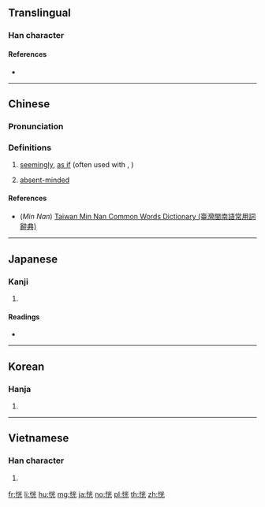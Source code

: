 ==Translingual==

===Han character===
{{Han char|rn=61|rad=心|as=06|sn=9|four=99011|canj=PFMU|ids=⿰忄光}}

====References====
* {{Han ref|kx=0384.030|dkj=10546|dj=0714.210|hdz=42295.040|uh=604D|ud=24653|bh=ABE9|bd=44009}}

----

==Chinese==
{{zh-forms}}

===Pronunciation===
{{zh-pron
|m=huǎng
|c=fong2
|h=pfs=fóng
|mn=hóaⁿ/hóng
|mn_note=hóaⁿ - vernacular, hóng - literary
|w=3huaan
|mc=y
|cat=adv,adj
}}

===Definitions===
# [[seemingly]], [[as if]] (often used with {{zh-l|如}}, {{zh-l|若}})
#: {{zh-usex|恍如 夢境|as if in a dream}}
# [[absent-minded]]
#: {{zh-usex|恍狂|delirious}}

====References====
* (''Min Nan'') [http://twblg.dict.edu.tw/holodict_new/index.html Taiwan Min Nan Common Words Dictionary (臺灣閩南語常用詞辭典)]

----

==Japanese==

===Kanji===
{{ja-kanji|grade=|rs=心06}}

# {{defn|lang=ja|sort=心06}}

====Readings====
* {{ja-readings|on=[[こう]] (kō)|kun=[[ほのか]] (honoka), [[うっとりする]] (uttorisuru), [[くらい]] (kurai)}}

----

==Korean==

===Hanja===
{{ko-hanja|hangeul=황|eumhun=|rv=|mr=hwang|y=hwang}}

# {{defn|lang=ko|sort=心06}}

----

==Vietnamese==

===Han character===
{{vi-hantu|[[hoảng]], [[đoảng]]|rs=心06}}

# {{defn|lang=vi|sort=心06}}

[[fr:恍]]
[[li:恍]]
[[hu:恍]]
[[mg:恍]]
[[ja:恍]]
[[no:恍]]
[[pl:恍]]
[[th:恍]]
[[zh:恍]]